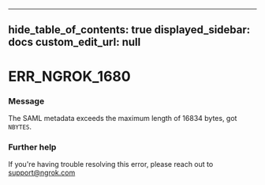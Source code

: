 
---
hide_table_of_contents: true
displayed_sidebar: docs
custom_edit_url: null
---


# ERR_NGROK_1680

### Message
The SAML metadata exceeds the maximum length of 16834 bytes, got `NBYTES`.

### Further help
If you're having trouble resolving this error, please reach out to [support@ngrok.com](mailto:support@ngrok.com?subject=Help%20with%20ERR_NGROK_1680)


<ErrorDetails error='err_ngrok_1680' />
